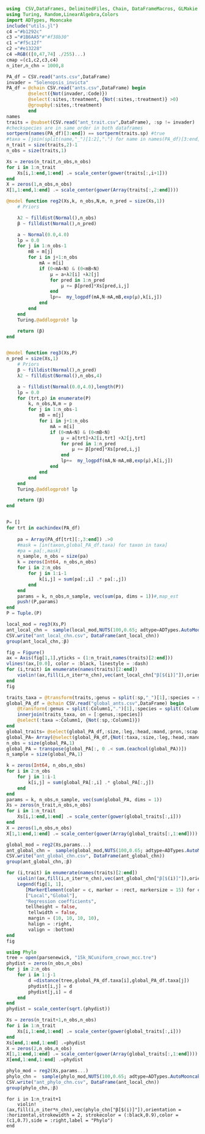 ```{julia}
using  CSV,DataFrames, DelimitedFiles, Chain, DataFrameMacros, GLMakie
using Turing, Random,LinearAlgebra,Colors
import ADTypes, Mooncake
include("utils.jl")
c4 ="#b1292c"
c3 ="#1B6AA5"#"#f38b30"
c1 ="#f5c12f"
c2 ="#e13228"
c4 =RGB(([0,47,74] ./255)...)
cmap =(c1,c2,c3,c4)
n_iter,n_chn = 1000,8
```

```{julia}
PA_df = CSV.read("ants.csv",DataFrame)
invader = "Solenopsis_invicta"
PA_df = @chain CSV.read("ants.csv",DataFrame) begin
        @select({Not(invader,:Code)})
        @select(:sites,:treatment, {Not(:sites,:treatment)} >0)
        @groupby(:sites,:treatment)
        end
names
traits = @subset(CSV.read("ant_trait.csv",DataFrame), :sp != invader)
#checkspecies are in same order in both dataframes
sortperm(names(PA_df)[3:end]) == sortperm(traits.sp) #true
#taxa = [join(split(name,"_")[1:2],".") for name in names(PA_df)[3:end]]
n_trait = size(traits,2)-1
n_obs = size(traits,1)

Xs = zeros(n_trait,n_obs,n_obs)
for i in 1:n_trait
    Xs[i,1:end,1:end] .= scale_center(gower(traits[:,i+1]))
end
X = zeros(1,n_obs,n_obs)
X[1,1:end,1:end] .= scale_center(gower(Array(traits[:,2:end])))

```

```{julia}

@model function reg2(Xs,k, n_obs,N,m, n_pred = size(Xs,1))
    # Priors

    λ2 ~ filldist(Normal(),n_obs)
    β ~ filldist(Normal(),n_pred)

    a ~ Normal(0.0,4.0)
    lp = 0.0
    for j in 1:n_obs-1
        mB = m[j]
        for i in j+1:n_obs
            mA = m[i]
            if (0<mA<N) & (0<mB<N)
                μ = a+λ2[i] +λ2[j]
                for pred in 1:n_pred
                    μ += β[pred]*Xs[pred,i,j] 
                end
                lp+=  my_logpdf(mA,N-mA,mB,exp(μ),k[i,j])
            end
        end
    end
    Turing.@addlogprob! lp

    return (β)
end


@model function reg3(Xs,P)
n_pred = size(Xs,1)
    # Priors
    β ~ filldist(Normal(),n_pred)
    λ2 ~ filldist(Normal(),n_obs,4)

    a ~ filldist(Normal(0.0,4.0),length(P))
    lp = 0.0
    for (trt,p) in enumerate(P)
        k, n_obs,N,m = p
        for j in 1:n_obs-1
            mB = m[j]
            for i in j+1:n_obs
                mA = m[i]
                if (0<mA<N) & (0<mB<N)
                    μ = a[trt]+λ2[i,trt] +λ2[j,trt]
                    for pred in 1:n_pred
                        μ += β[pred]*Xs[pred,i,j] 
                    end
                    lp+=  my_logpdf(mA,N-mA,mB,exp(μ),k[i,j])
                end
            end
        end
    end
    Turing.@addlogprob! lp

    return (β)
end



```

```{julia}
P= []
for trt in eachindex(PA_df)
    
    pa = Array(PA_df[trt][:,3:end]) .>0
    #mask = [in(taxon,global_PA_df.taxa) for taxon in taxa]
    #pa = pa[:,mask]
    n_sample, n_obs = size(pa)
    k = zeros(Int64, n_obs,n_obs)
    for i in 2:n_obs
        for j in 1:i-1
            k[i,j] = sum(pa[:,i] .* pa[:,j])
        end
    end
    params = k, n_obs,n_sample, vec(sum(pa, dims = 1))#,map_est
    push!(P,params)
end
P = Tuple.(P)

```

```{julia}
local_mod = reg3(Xs,P)
ant_local_chn =  sample(local_mod,NUTS(100,0.65; adtype=ADTypes.AutoMooncake(config=nothing)),MCMCThreads(),n_iter,n_chn);
CSV.write("ant_local_chn.csv", DataFrame(ant_local_chn))
group(ant_local_chn,:β)
```
```{julia}
fig = Figure()
ax = Axis(fig[1,1],yticks = (1:n_trait,names(traits)[2:end]))
vlines!(ax,[0.0], color = :black, linestyle = :dash)
for (i,trait) in enumerate(names(traits)[2:end])
    violin!(ax,fill(i,n_iter*n_chn),vec(ant_local_chn["β[$(i)]"]),orientation = :horizontal,strokewidth = 2, strokecolor = (:black,0.9), color = (c2,0.7),side = :left,label = "Local")
end
fig
```


```{julia}

traits_taxa = @transform(traits,:genus = split(:sp,"_")[1],:species = split(:sp,"_")[2])
global_PA_df = @chain CSV.read("global_ants.csv",DataFrame) begin
    @transform(:genus = split(:Column1,".")[1],:species = split(:Column1,".")[2])
    innerjoin(traits_taxa, on = [:genus,:species])
    @select(:taxa =:Column1, {Not(:sp,:Column1)})
end
global_traits= @select(global_PA_df,:size,:leg,:head,:mand,:pron,:scap,:eye)
global_PA= Array(@select(global_PA_df,{Not(:taxa,:size,:leg,:head,:mand,:pron,:scap,:eye,:genus,:species)}))
n_obs = size(global_PA,1)
global_PA = transpose(global_PA[:, 0 .< sum.(eachcol(global_PA))])
n_sample = size(global_PA,1)
```


```{julia}
k = zeros(Int64, n_obs,n_obs)
for i in 2:n_obs
    for j in 1:i-1
        k[i,j] = sum(global_PA[:,i] .* global_PA[:,j])
    end
end
params = k, n_obs,n_sample, vec(sum(global_PA, dims = 1))
Xs = zeros(n_trait,n_obs,n_obs)
for i in 1:n_trait
    Xs[i,1:end,1:end] .= scale_center(gower(global_traits[:,i]))
end
X = zeros(1,n_obs,n_obs)
X[1,1:end,1:end] .= scale_center(gower(Array(global_traits[:,1:end])))

```

```{julia}
global_mod = reg2(Xs,params...)
ant_global_chn =  sample(global_mod,NUTS(100,0.65; adtype=ADTypes.AutoMooncake(config=nothing)),MCMCThreads(),n_iter,n_chn);
CSV.write("ant_global_chn.csv", DataFrame(ant_global_chn))
group(ant_global_chn,:β)
```



```{julia}
for (i,trait) in enumerate(names(traits)[2:end])
    violin!(ax,fill(i,n_iter*n_chn),vec(ant_global_chn["β[$(i)]"]),orientation = :horizontal,strokewidth = 2, strokecolor = (:black,0.9), color = (c1,0.7),side = :right,label = "Global")
    Legend(fig[1, 1],
       [MarkerElement(color = c, marker = :rect, markersize = 15) for c in cmap[[2,1]]],
       ["Local","Global"],
       "Regression coefficients",
       tellheight = false,
        tellwidth = false,
        margin = (10, 10, 10, 10),
        halign = :right, 
        valign = :bottom)
end
fig
```


```{julia}
using Phylo
tree = open(parsenewick, "15k_NCuniform_crown_mcc.tre")
phydist = zeros(n_obs,n_obs)
for j in 2:n_obs
    for i in 1:j-1
        d =distance(tree,global_PA_df.taxa[i],global_PA_df.taxa[j])
        phydist[i,j] = d
        phydist[j,i] = d
    end
end
phydist = scale_center(sqrt.(phydist))

Xs = zeros(n_trait+1,n_obs,n_obs)
for i in 1:n_trait
    Xs[i,1:end,1:end] .= scale_center(gower(global_traits[:,i]))
end
Xs[end,1:end,1:end] .=phydist
X = zeros(2,n_obs,n_obs)
X[1,1:end,1:end] .= scale_center(gower(Array(global_traits[:,1:end])))
X[end,1:end,1:end] .=phydist

```


```{julia}
phylo_mod = reg2(Xs,params...)
phylo_chn =  sample(phylo_mod,NUTS(100,0.65; adtype=ADTypes.AutoMooncake(config=nothing)),MCMCThreads(),n_iter,n_chn);
CSV.write("ant_phylo_chn.csv", DataFrame(ant_local_chn))
group(phylo_chn,:β)
```



```{julia.}
for i in 1:n_trait+1
    violin!(ax,fill(i,n_iter*n_chn),vec(phylo_chn["β[$(i)]"]),orientation = :horizontal,strokewidth = 2, strokecolor = (:black,0.9),color = (c1,0.7),side = :right,label = "Phylo")
end
```



```{julia}

```

